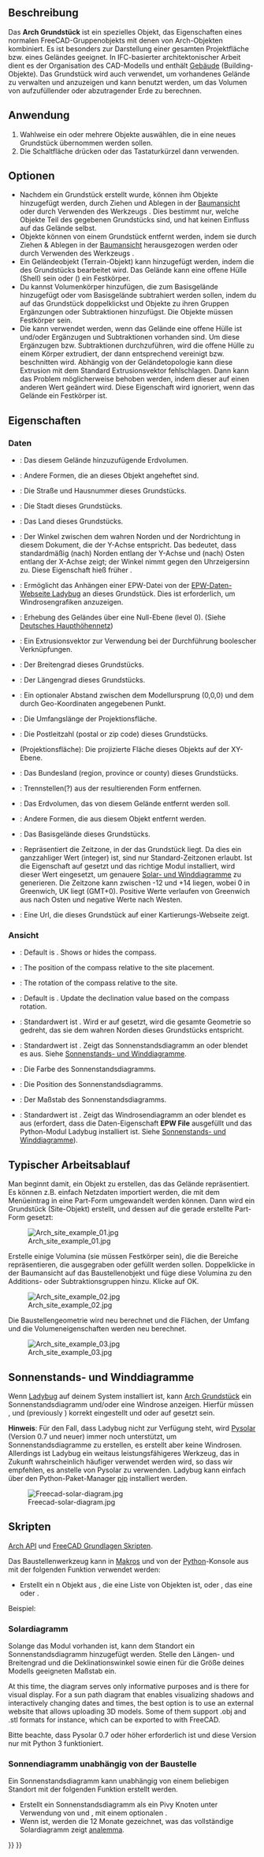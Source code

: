 <languages/>

{{Docnav/de
|[[BIM_Project/de|Projekt]]
|[[Arch_Building/de|Gebäude]]
|[[BIM_Workbench/de|BIM]]
|IconL=BIM_Project.svg
|IconR=Arch_Building.svg
|IconC=Workbench_BIM.svg
}}

{{VeryImportantMessage|DIESER BEFEHL IST BESTANDTEIL DES INTEGRIERTEN ARBEITSBEREICHS [[BIM_Workbench/de|BIM]] IN V1.0<br>
Diese Seite wurde für diese Version aktualisiert.}}

{{GuiCommand/de
|Name=Arch Site
|Name/de=Arch Grundstück
|MenuLocation=3D/BIM → Grundstück
|Workbenches=[[BIM_Workbench/de|BIM]]
|Shortcut={{KEY|S}} {{KEY|I}}
|SeeAlso=
}}

<span id="Description"></span>
==Beschreibung==

Das '''Arch Grundstück''' ist ein spezielles Objekt, das Eigenschaften eines normalen FreeCAD-Gruppenobjekts mit denen von Arch-Objekten kombiniert. Es ist besonders zur Darstellung einer gesamten Projektfläche bzw. eines Geländes geeignet. In IFC-basierter architektonischer Arbeit dient es der Organisation des CAD-Modells und enthält [[Arch_Building/de|Gebäude]] (Building-Objekte). Das Grundstück wird auch verwendet, um vorhandenes Gelände zu verwalten und anzuzeigen und kann benutzt werden, um das Volumen von aufzufüllender oder abzutragender Erde zu berechnen.

<span id="Usage"></span>
==Anwendung==

# Wahlweise ein oder mehrere Objekte auswählen, die in eine neues Grundstück übernommen werden sollen.
# Die Schaltfläche {{Button|[[Image:Arch_Site.svg|16px]] [[Arch_Site/de|Grundstück]]}} drücken oder das Tastaturkürzel {{KEY|S}} dann {{KEY|I}} verwenden.

<span id="Options"></span>
==Optionen==

* Nachdem ein Grundstück erstellt wurde, können ihm Objekte hinzugefügt werden, durch Ziehen und Ablegen in der [[Tree_view/de|Baumansicht]] oder durch Verwenden des Werkzeugs {{Button|[[Image:Arch Add.svg|16px]] [[Arch Add/de|Arch Hinzufügen]]}}. Dies bestimmt nur, welche Objekte Teil des gegebenen Grundstücks sind, und hat keinen Einfluss auf das Gelände selbst.
* Objekte können von einem Grundstück entfernt werden, indem sie durch Ziehen & Ablegen in der [[Tree_view/de|Baumansicht]] herausgezogen werden oder durch Verwenden des Werkzeugs {{Button|[[Image:Arch Remove.svg|16px]] [[Arch Remove/de|Arch Entfernen]]}}.
* Ein Geländeobjekt (Terrain-Objekt) kann hinzugefügt werden, indem die {{PropertyData/de|Gelände}} des Grundstücks bearbeitet wird. Das Gelände kann eine offene Hülle (Shell) sein oder ({{Version/de|0.21}}) ein Festkörper.
*  Du kannst Volumenkörper hinzufügen, die zum Basisgelände hinzugefügt oder vom Basisgelände subtrahiert werden sollen, indem du auf das Grundstück doppelklickst und Objekte zu ihren Gruppen Ergänzungen oder Subtraktionen hinzufügst. Die Objekte müssen Festkörper sein.
* Die {{PropertyData/de|Extrusionsvektor}} kann verwendet werden, wenn das Gelände eine offene Hülle ist und/oder Ergänzugen und Subtraktionen vorhanden sind. Um diese Ergänzugen bzw. Subtraktionen durchzuführen, wird die offene Hülle zu einem Körper extrudiert, der dann entsprechend vereinigt bzw. beschnitten wird. Abhängig von der Geländetopologie kann diese Extrusion mit dem Standard Extrusionsvektor fehlschlagen. Dann kann das Problem möglicherweise behoben werden, indem dieser auf einen anderen Wert geändert wird. Diese Eigenschaft wird ignoriert, wenn das Gelände ein Festkörper ist.

<span id="Properties"></span>
==Eigenschaften==

<span id="Data"></span>
===Daten===

{{Properties_Title|Site}}

* {{PropertyData/de|Addition Volume|Volume}}: Das diesem Gelände hinzuzufügende Erdvolumen.
* {{PropertyData/de|Additions|LinkList}}: Andere Formen, die an dieses Objekt angeheftet sind.
* {{PropertyData/de|Address|String}}: Die Straße und Hausnummer dieses Grundstücks.
* {{PropertyData/de|City|String}}: Die Stadt dieses Grundstücks.
* {{PropertyData/de|Country|String}}: Das Land dieses Grundstücks.
* {{PropertyData/de|Declination|Angle}}: Der Winkel zwischen dem wahren Norden und der Nordrichtung in diesem Dokument, die der Y-Achse entspricht. Das bedeutet, dass standardmäßig (nach) Norden entlang der Y-Achse und (nach) Osten entlang der X-Achse zeigt; der Winkel nimmt gegen den Uhrzeigersinn zu. Diese Eigenschaft hieß früher {{PropertyData/de|North Deviation}}.
* {{PropertyData/de|EPW File|FileIncluded}}: Ermöglicht das Anhängen einer EPW-Datei von der [https://www.ladybug.tools/epwmap/ EPW-Daten-Webseite Ladybug] an dieses Grundstück. Dies ist erforderlich, um Windrosengrafiken anzuzeigen.
* {{PropertyData/de|Elevation|Length}}: Erhebung des Geländes über eine Null-Ebene (level 0). (Siehe [https://de.wikipedia.org/wiki/Deutsches_Haupthöhennetz#DHHN2016 Deutsches Haupthöhennetz])
* {{PropertyData/de|Extrusion Vector|Vector}}: Ein Extrusionsvektor zur Verwendung bei der Durchführung boolescher Verknüpfungen.
* {{PropertyData/de|Latitude|Float}}: Der Breitengrad dieses Grundstücks.
* {{PropertyData/de|Longitude|Float}}: Der Längengrad dieses Grundstücks.
* {{PropertyData/de|Origin Offset|Vector}}: Ein optionaler Abstand zwischen dem Modellursprung (0,0,0) und dem durch Geo-Koordinaten angegebenen Punkt.
* {{PropertyData/de|Perimeter|Length}}: Die Umfangslänge der Projektionsfläche.
* {{PropertyData/de|Postal Code|String}}: Die Postleitzahl (postal or zip code) dieses Grundstücks.
* {{PropertyData/de|Projected Area|Area}} (Projektionsfläche): Die projizierte Fläche dieses Objekts auf der XY-Ebene.
* {{PropertyData/de|Region|String}}: Das Bundesland (region, province or county) dieses Grundstücks.
* {{PropertyData/de|Remove Splitter|Bool}}: Trennstellen(?) aus der resultierenden Form entfernen.
* {{PropertyData/de|Subtraction Volume|Volume}}: Das Erdvolumen, das von diesem Gelände entfernt werden soll.
* {{PropertyData/de|Subtractions|LinkList}}: Andere Formen, die aus diesem Objekt entfernt werden.
* {{PropertyData/de|Terrain|Link}}: Das Basisgelände dieses Grundstücks.
* {{PropertyData/de|Time Zone|Integer}}: Repräsentiert die Zeitzone, in der das Grundstück liegt. Da dies ein ganzzahliger Wert (integer) ist, sind nur Standard-Zeitzonen erlaubt. Ist die Eigenschaft {{PropertyView/de|Solar Diagram}} auf {{TRUE}} gesetzt und das richtige Modul installiert, wird dieser Wert eingesetzt, um genauere [[#Solar-_und_Winddiagramme|Solar- und Winddiagramme]] zu generieren. Die Zeitzone kann zwischen -12 und +14 liegen, wobei 0 in Greenwich, UK liegt (GMT+0). Positive Werte verlaufen von Greenwich aus nach Osten und negative Werte nach Westen.
* {{PropertyData/de|Url|String}}: Eine Url, die dieses Grundstück auf einer Kartierungs-Webseite zeigt.

<span id="View"></span>
===Ansicht===

{{Properties_Title|Compass}}

* {{PropertyView|Compass|Bool}}: Default is {{Value|False}}. Shows or hides the compass.
* {{PropertyView|Compass Position|Vector}}: The position of the compass relative to the site placement.
* {{PropertyView|Compass Rotation|Angle}}: The rotation of the compass relative to the site.
* {{PropertyView|Update Declination|Bool}}: Default is {{Value|False}}. Update the declination value based on the compass rotation.

{{Properties_Title|Site}}

* {{PropertyView|Orientation|Enumeration}}: Standardwert ist {{Value|Project North}}. Wird er auf {{Value|True North}} gesetzt, wird die gesamte Geometrie so gedreht, das sie dem wahren Norden dieses Grundstücks entspricht.
* {{PropertyView|Solar Diagram|Bool}}: Standardwert ist {{Value|False}}. Zeigt das Sonnenstandsdiagramm an oder blendet es aus. Siehe [[#Sonnenstands-_und_Winddiagramme|Sonnenstands- und Winddiagramme]].
* {{PropertyView|Solar Diagram Color|Color}}: Die Farbe des Sonnenstandsdiagramms.
* {{PropertyView|Solar Diagram Position|Vector}}: Die Position des Sonnenstandsdiagramms.
* {{PropertyView|Solar Diagram Scale|Float}}: Der Maßstab des Sonnenstandsdiagramms.
* {{PropertyView|Wind Rose|Bool}}: Standardwert ist {{value|False}}. Zeigt das Windrosendiagramm an oder blendet es aus (erfordert, dass die Daten-Eigenschaft '''EPW File''' ausgefüllt und das Python-Modul Ladybug installiert ist. Siehe [[#Sonnenstands-_und_Winddiagramme|Sonnenstands- und Winddiagramme]]).

<span id="Typical_workflow"></span>
== Typischer Arbeitsablauf ==

Man beginnt damit, ein Objekt zu erstellen, das das Gelände repräsentiert. Es können z.B. einfach Netzdaten importiert werden, die mit dem  Menüeintrag {{MenuCommand|Part → Form aus Netz erstellen}} in eine Part-Form umgewandelt werden können. Dann wird ein Grundstück (Site-Objekt) erstellt, und dessen {{PropertyData/de|Gelände}} auf die gerade erstellte Part-Form gesetzt:

[[Image:Arch site example 01.jpg]]

Erstelle einige Volumina (sie müssen Festkörper sein), die die Bereiche repräsentieren, die ausgegraben oder gefüllt werden sollen. Doppelklicke in der Baumansicht auf das Baustellenobjekt und füge diese Volumina zu den Additions- oder Subtraktionsgruppen hinzu. Klicke auf OK.

[[Image:Arch site example 02.jpg]]

Die Baustellengeometrie wird neu berechnet und die Flächen, der Umfang und die Volumeneigenschaften werden neu berechnet.

[[Image:Arch site example 03.jpg]]

<span id="Solar_and_wind_diagrams"></span>
==Sonnenstands- und Winddiagramme==

Wenn [https://www.ladybug.tools/ladybug.html Ladybug] auf deinem System installiert ist, kann [[Arch_Site/de|Arch Grundstück]] ein Sonnenstandsdiagramm und/oder eine Windrose anzeigen. Hierfür müssen {{PropertyData/de|Längengrad}}, {{PropertyData/de|Breitengrad}} und {{PropertyData/de|Deklination}} (previously {{PropertyData/de|Nordabweichung}}) korrekt eingestellt und {{PropertyView/de|Solardiagramm}} oder {{PropertyView/de|Windrose}} auf {{TRUE}} gesetzt sein.

'''Hinweis''': Für den Fall, dass Ladybug nicht zur Verfügung steht, wird [http://pysolar.org/ Pysolar] (Version 0.7 und neuer) immer noch unterstützt, um Sonnenstandsdiagramme zu erstellen, es erstellt aber keine Windrosen. Allerdings ist Ladybug ein weitaus leistungsfähigeres Werkzeug, das in Zukunft wahrscheinlich häufiger verwendet werden wird, so dass wir empfehlen, es anstelle von Pysolar zu verwenden. Ladybug kann einfach über den Python-Paket-Manager [https://github.com/ladybug-tools/ladybug?tab=readme-ov-file#installation pip] installiert werden.

[[Image:Freecad-solar-diagram.jpg]]

<span id="Scripting"></span>
==Skripten==

{{Emphasis|Siehe auch:}} [[Arch_API/de|Arch API]] und [[FreeCAD_Scripting_Basics/de|FreeCAD Grundlagen Skripten]].

Das Baustellenwerkzeug kann in [[Macros/de|Makros]] und von der [[Python/de|Python]]-Konsole aus mit der folgenden Funktion verwendet werden:

{{Code|code=
Site = makeSite(objectslist=None, baseobj=None, name="Site")
}}

* Erstellt ein {{incode|Baustelle}}n Objekt aus {{incode|Objekteliste}}, die eine Liste von Objekten ist, oder {{incode|Basisobj}}, das eine  {{incode|Form}} oder {{incode|Gelände}}.

Beispiel:
{{Code|code=
import FreeCAD, Draft, Arch

p1 = FreeCAD.Vector(0, 0, 0)
p2 = FreeCAD.Vector(2000, 0, 0)
baseline = Draft.makeLine(p1, p2)
Wall = Arch.makeWall(baseline, length=None, width=150, height=2000)
FreeCAD.ActiveDocument.recompute()

Building = Arch.makeBuilding([Wall])
Site = Arch.makeSite([Building])

FreeCAD.ActiveDocument.recompute()
FreeCAD.Gui.ActiveDocument.ActiveView.viewIsometric()
}}

<span id="Solar_diagram"></span>
=== Solardiagramm ===

Solange das {{incode|pysolar}} Modul vorhanden ist, kann dem Standort ein Sonnenstandsdiagramm hinzugefügt werden. Stelle den Längen- und Breitengrad und die Deklinationswinkel sowie einen für die Größe deines Modells geeigneten Maßstab ein.

At this time, the diagram serves only informative purposes and is there for visual display. For a sun path diagram that enables visualizing shadows and interactively changing dates and times, the best option is to use an external website that allows uploading 3D models. Some of them support .obj and .stl formats for instance, which can be exported to with FreeCAD. 

Bitte beachte, dass Pysolar 0.7 oder höher erforderlich ist und diese Version nur mit Python 3 funktioniert.

{{Code|code=
Site.Longitude = -46.38
Site.Latitude = -23.33
Site.Declination = 30
# Uncomment if you want to show the compass
# Site.ViewObject.Compass = True

Site.ViewObject.SolarDiagram = True
Site.ViewObject.SolarDiagramScale = 10000
FreeCAD.ActiveDocument.recompute()
}}

<span id="Solar_diagram_independent_of_Site"></span>
=== Sonnendiagramm unabhängig von der Baustelle ===

Ein Sonnenstandsdiagramm kann unabhängig von einem beliebigen Standort mit der folgenden Funktion erstellt werden.
{{Code|code=
Node = makeSolarDiagram(longitude, latitude, scale=1, complete=False)
}}

* Erstellt ein Sonnenstandsdiagramm als ein Pivy Knoten unter Verwendung von {{incode|Längengrad}} und {{incode|Breitengrad}}, mit einem optionalen  {{incode|Maßstab}}.
* Wenn {{incode|vollständig}} {{incode|True}} ist, werden die 12 Monate gezeichnet, was das vollständige Solardiagramm zeigt [https://en.wikipedia.org/wiki/Analemma analemma].

{{Code|code=
import FreeCADGui, Arch

Node = Arch.makeSolarDiagram(-46.38, -23.33, scale=10000, complete=True)
FreeCAD.Gui.ActiveDocument.ActiveView.getSceneGraph().addChild(Node)
}}


{{Docnav/de
|[[BIM_Project/de|Projekt]]
|[[Arch_Building/de|Gebäude]]
|[[BIM_Workbench/de|BIM]]
|IconL=BIM_Project.svg
|IconR=Arch_Building.svg
|IconC=Workbench_BIM.svg
}}

{{BIM_Tools_navi{{#translation:}}}}
{{Userdocnavi{{#translation:}}}}